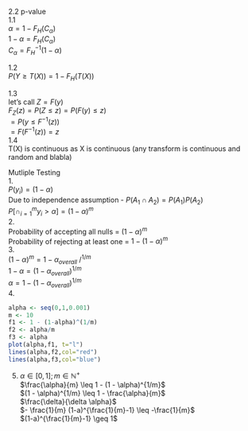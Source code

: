 2.2 p-value  
1.1  
$\alpha = 1 - F_H(C_{\alpha})$  
$1 - \alpha = F_H(C_{\alpha})$  
$C_{\alpha} = F_H^{-1}(1- \alpha)$  

1.2  
$P(Y \geq T(X)) = 1 - F_H(T(X))$  
  
1.3  
let's call $Z = F(y)$  
$F_Z(z) = P(Z \leq z) = P(F(y) \leq z)$  
$= P(y \leq F^{-1}(z))$  
$=F(F^{-1}(z)) = z$  
1.4  
T(X) is continuous as X is continuous (any transform is continuous and random and blabla)


Mutliple Testing  
1.  
$P(y_i) = (1 - \alpha)$  
Due to independence assumption - $P(A_1 \cap A_2) = P(A_1)P(A_2)$  
$P[\cap^m_{i=1}{y_i > \alpha}] = (1 - \alpha)^m$  
2.  
Probability of accepting all nulls = $(1 - \alpha)^m$  
Probability of rejecting at least one = $1 - (1 - \alpha)^m$  
3.  
$(1 - \alpha)^m = 1 - \alpha_{overall}$  $/ ^{1/m}$  
$1 - \alpha = (1 - \alpha_{overall})^{1/m}$  
$\alpha = 1 - (1 - \alpha_{overall})^{1/m}$  
4.  
  
```r
alpha <- seq(0,1,0.001)
m <- 10
f1 <- 1 - (1-alpha)^(1/m)
f2 <- alpha/m
f3 <- alpha
plot(alpha,f1, t="l")
lines(alpha,f2,col="red")
lines(alpha,f3,col="blue")
```
  
5.  
$\alpha \in [0,1]; m \in \mathbb{N}^+$  
$\frac{\alpha}{m} \leq 1 - (1 - \alpha)^{1/m}$  
$(1 - \alpha)^{1/m} \leq 1 - \frac{\alpha}{m}$  
$\frac{\delta}{\delta \alpha}$  
$- \frac{1}{m} (1-a)^{\frac{1}{m}-1} \leq -\frac{1}{m}$  
$(1-a)^{\frac{1}{m}-1} \geq 1$